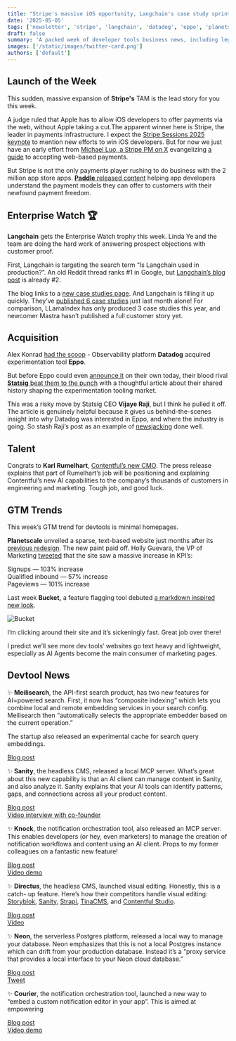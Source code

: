 ```yaml
---
title: "Stripe's massive iOS opportunity, Langchain's case study sprint, Datadog acquires Eppo, the simple homepage trend, and more"
date: '2025-05-05'
tags: ['newsletter', 'stripe', 'langchain', 'datadog', 'eppo', 'planetscale', 'bucket']
draft: false
summary: 'A packed week of developer tools business news, including legal judgements, acquisitions, and product launches.'
images: ['/static/images/twitter-card.png']
authors: ['default']
---
```


## Launch of the Week

This sudden, massive expansion of **Stripe's** TAM is the lead story for you this week.

A judge ruled that Apple has to allow iOS developers to offer payments via the web, without Apple taking a cut.The apparent winner here is Stripe, the leader in payments infrastructure. I expect the [Stripe Sessions 2025 keynote](https://www.youtube.com/live/AWXAd2GhHrg) to mention new efforts to win iOS developers. But for now we just have an early effort from [Michael Luo, a Stripe PM on X](https://x.com/AzianMike/status/1917830346332332329) evangelizing [a guide](https://docs.stripe.com/mobile/digital-goods) to accepting web-based payments.

But Stripe is not the only payments player rushing to do business with the 2 million app store apps. [**Paddle** released content](https://www.paddle.com/blog/apple-vs-epic-app-store-changes) helping app developers understand the payment models they can offer to customers with their newfound payment freedom.

## Enterprise Watch 🏆

**Langchain** gets the Enterprise Watch trophy this week. Linda Ye and the team are doing the hard work of answering prospect objections with customer proof.

First, Langchain is targeting the search term “Is Langchain used in production?”. An old Reddit thread ranks \#1 in Google, but [Langchain’s blog post](https://blog.langchain.dev/is-langgraph-used-in-production/) is already \#2.

The blog links to a [new case studies page](https://www.langchain.com/built-with-langgraph). And Langchain is filling it up quickly. They’ve [published 6 case studies](https://blog.langchain.dev/tag/case-studies/) just last month alone\! For comparison, LLamaIndex has only produced 3 case studies this year, and newcomer Mastra hasn’t published a full customer story yet.

## Acquisition

Alex Konrad [had the scoop](https://www.upstartsmedia.com/p/datadog-buys-startup-220-million) \- Observability platform **Datadog** acquired experimentation tool **Eppo**.

But before Eppo could even [announce it](https://www.geteppo.com/blog/eppo-is-now-part-of-datadog) on their own today, their blood rival [**Statsig** beat them to the punch](https://www.statsig.com/blog/datadog-acquires-eppo%20) with a thoughtful article about their shared history shaping the experimentation tooling market.

This was a risky move by Statsig CEO **Vijaye Raji**, but I think he pulled it off. The article is genuinely helpful because it gives us behind-the-scenes insight into why Datadog was interested in Eppo, and where the industry is going. So stash Raji’s post as an example of [newsjacking](https://www.newsjacking.com/what-is-newsjacking-newsjacking) done well.

## Talent

Congrats to **Karl Rumelhart**, [Contentful’s new CMO](https://finance.yahoo.com/news/contentful-appoints-karl-rumelhart-chief-130000698.html%20). The press release explains that part of Rumelhart’s job will be positioning and explaining Contentful’s new AI capabilities to the company’s thousands of customers in engineering and marketing. Tough job, and good luck.

## GTM Trends

This week’s GTM trend for devtools is minimal homepages.

**Planetscale** unveiled a sparse, text-based website just months after its [previous redesign](https://www.edgarlr.com/posts/building-planetscale-homepage%20%20). The new paint paid off. Holly Guevara, the VP of Marketing [tweeted](https://x.com/hollylawly/status/1897332070571250144?t=mApnPDw8PTH6kW9ejkUW6g&s=19%20) that the site saw a massive increase in KPI’s:

Signups — 103% increase  
Qualified inbound — 57% increase  
Pageviews — 101% increase

Last week **Bucket,** a feature flagging tool debuted [a markdown inspired new look](https://bucket.co/blog/markdown-website).

![Bucket](/static/images/bucket.png)

I’m clicking around their site and it’s sickeningly fast. Great job over there\!

I predict we’ll see more dev tools’ websites go text heavy and lightweight, especially as AI Agents become the main consumer of marketing pages.

## Devtool News

✨ **Meilisearch**, the API-first search product, has two new features for AI=powered search. First, it now has “composite indexing” which lets you combine local and remote embedding services in your search config. Meilisearch then “automatically selects the appropriate embedder based on the current operation.”

The startup also released an experimental cache for search query embeddings.

[Blog post](https://www.meilisearch.com/blog/meilisearch-1-14)

✨ **Sanity**, the headless CMS, released a local MCP server. What’s great about this new capability is that an AI client can manage content in Sanity, and also analyze it. Sanity explains that your AI tools can identify patterns, gaps, and connections across all your product content.

[Blog post](https://www.sanity.io/blog/introducing-sanity-model-context-protocol-server)  
[Video interview with co-founder](https://www.youtube.com/watch?v=W32jJ5WOMXE)

✨ **Knock**, the notification orchestration tool, also released an MCP server. This enables developers (or hey, even marketers) to manage the creation of notification workflows and content using an AI client. Props to my former colleagues on a fantastic new feature\!

[Blog post](https://knock.app/blog/announcing-agent-toolkit-and-mcp-server)  
[Video demo](https://youtu.be/SugU8YwdyQU?si=9oXG25gPl-GSw8uT)

✨ **Directus**, the headless CMS, launched visual editing. Honestly, this is a catch- up feature. Here’s how their competitors handle visual editing: [Storyblok](https://www.storyblok.com/docs/concepts/visual-editor), [Sanity](https://www.sanity.io/docs/introduction-to-visual-editing), [Strapi](https://strapi.io/blog/announcing-visual-editing-for-strapi-powered-by-vercel), [TinaCMS](https://tina.io/docs/contextual-editing/overview), and [Contentful Studio](https://www.contentful.com/products/studio/).

[Blog post](https://directus.io/blog/introducing-visual-editing)  
[Video](https://www.youtube.com/watch?v=Mz_svF90RFc)

✨ **Neon**, the serverless Postgres platform, released a local way to manage your database. Neon emphasizes that this is not a local Postgres instance which can drift from your production database. Instead it’s a “proxy service that provides a local interface to your Neon cloud database.”

[Blog post](https://neon.tech/blog/make-yourself-at-home-with-neon-local)  
[Tweet](https://x.com/neondatabase/status/1917594896061354388?t=dHj5Q4XLnaEBMHQ18mEVag&s=19%20)

✨ **Courier**, the notification orchestration tool, launched a new way to “embed a custom notification editor in your app”. This is aimed at empowering

[Blog post](https://www.courier.com/blog/courier-create-embed-a-custom-notification-and-email-editor-in-your-app%20%20)  
[Video demo](https://www.youtube.com/watch?v=SRuXIyhqkNg&t=118s)
